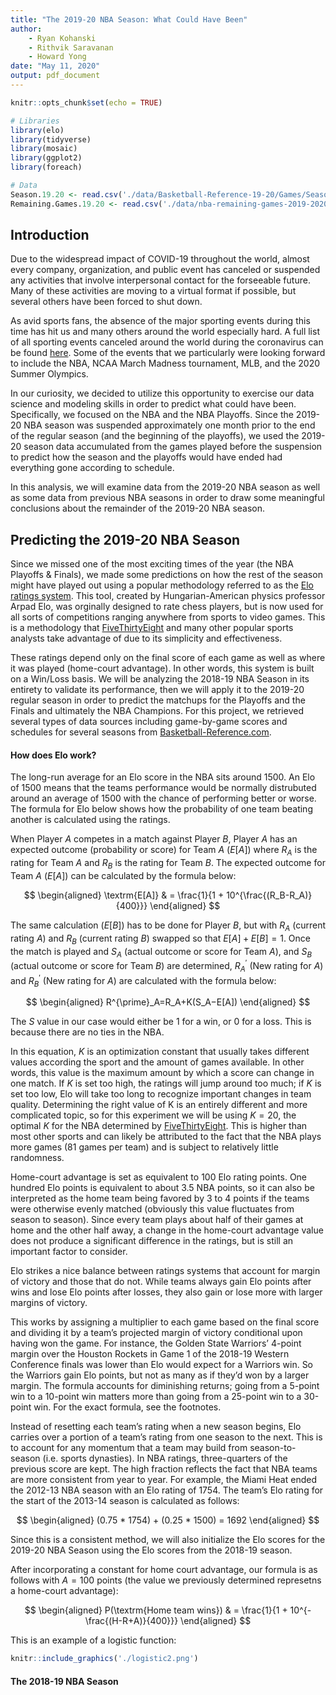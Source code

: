 ```yaml
---
title: "The 2019-20 NBA Season: What Could Have Been"
author:
    - Ryan Kohanski
    - Rithvik Saravanan
    - Howard Yong
date: "May 11, 2020"
output: pdf_document
---
```


```r
knitr::opts_chunk$set(echo = TRUE)
```

```r
# Libraries
library(elo)
library(tidyverse)
library(mosaic)
library(ggplot2)
library(foreach)
```

```r
# Data
Season.19.20 <- read.csv('./data/Basketball-Reference-19-20/Games/Season-19-20.csv', header=TRUE)
Remaining.Games.19.20 <- read.csv('./data/nba-remaining-games-2019-2020.csv', header=TRUE)
```


## Introduction

Due to the widespread impact of COVID-19 throughout the world, almost every company, organization, and public event has canceled or suspended any activities that involve interpersonal contact for the forseeable future. Many of these activities are moving to a virtual format if possible, but several others have been forced to shut down.

As avid sports fans, the absence of the major sporting events during this time has hit us and many others around the world especially hard. A full list of all sporting events canceled around the world during the coronavirus can be found [here](https://www.espn.com/olympics/story/_/id/28824781/list-sporting-events-canceled-coronavirus). Some of the events that we particularly were looking forward to include the NBA, NCAA March Madness tournament, MLB, and the 2020 Summer Olympics.

In our curiosity, we decided to utilize this opportunity to exercise our data science and modeling skills in order to predict what could have been. Specifically, we focused on the NBA and the NBA Playoffs. Since the 2019-20 NBA season was suspended approximately one month prior to the end of the regular season (and the beginning of the playoffs), we used the 2019-20 season data accumulated from the games played before the suspension to predict how the season and the playoffs would have ended had everything gone according to schedule.

In this analysis, we will examine data from the 2019-20 NBA season as well as some data from previous NBA seasons in order to draw some meaningful conclusions about the remainder of the 2019-20 NBA season.


## Predicting the 2019-20 NBA Season

Since we missed one of the most exciting times of the year (the NBA Playoffs & Finals), we made some predictions on how the rest of the season might have played out using a popular methodology referred to as the [Elo ratings system](https://en.wikipedia.org/wiki/Elo_rating_system). This tool, created by Hungarian-American physics professor Arpad Elo, was orginally designed to rate chess players, but is now used for all sorts of competitions ranging anywhere from sports to video games. This is a methodology that [FiveThirtyEight](https://fivethirtyeight.com/features/how-we-calculate-nba-elo-ratings/) and many other popular sports analysts take advantage of due to its simplicity and effectiveness.

These ratings depend only on the final score of each game as well as where it was played (home-court advantage). In other words, this system is built on a Win/Loss basis. We will be analyzing the 2018-19 NBA Season in its entirety to validate its performance, then we will apply it to the 2019-20 regular season in order to predict the matchups for the Playoffs and the Finals and ultimately the NBA Champions. For this project, we retrieved several types of data sources including game-by-game scores and schedules for several seasons from [Basketball-Reference.com](https://www.basketball-reference.com/).


#### How does Elo work?

The long-run average for an Elo score in the NBA sits around 1500. An Elo of 1500 means that the teams performance would be normally distrubuted around an average of 1500 with the chance of performing better or worse. The formula for Elo below shows how the probability of one team beating another is calculated using the ratings.

When Player $A$ competes in a match against Player $B$, Player $A$ has an expected outcome (probability or score) for Team $A$ ($E[A]$) where $R_A$ is the rating for Team $A$ and $R_B$ is the rating for Team $B$. The expected outcome for Team $A$ ($E[A]$) can be calculated by the formula below:

$$
\begin{aligned}
  \textrm{E[A]} & = \frac{1}{1 + 10^{\frac{(R_B-R_A)}{400}}}
\end{aligned}
$$

The same calculation ($E[B]$) has to be done for Player $B$, but with $R_A$ (current rating $A$) and $R_B$ (current rating $B$) swapped so that $E[A] + E[B] = 1$. Once the match is played and $S_A$ (actual outcome or score for Team $A$), and $S_B$ (actual outcome or score for Team $B$) are determined, $R^{\prime}_A$ (New rating for $A$) and $R^{\prime}_B$ (New rating for $A$) are calculated with the formula below:

$$
\begin{aligned}
  R^{\prime}_A=R_A+K(S_A−E[A])
\end{aligned}
$$

The $S$ value in our case would either be 1 for a win, or 0 for a loss. This is because there are no ties in the NBA.

In this equation, $K$ is an optimization constant that usually takes different values according the sport and the amount of games available. In other words, this value is the maximum amount by which a score can change in one match. If $K$ is set too high, the ratings will jump around too much; if $K$ is set too low, Elo will take too long to recognize important changes in team quality. Determining the right value of K is an entirely different and more complicated topic, so for this experiment we will be using $K=20$, the optimal $K$ for the NBA determined by [FiveThirtyEight](https://fivethirtyeight.com/features/how-we-calculate-nba-elo-ratings/). This is higher than most other sports and can likely be attributed to the fact that the NBA plays more games (81 games per team) and is subject to relatively little randomness.

Home-court advantage is set as equivalent to 100 Elo rating points. One hundred Elo points is equivalent to about 3.5 NBA points, so it can also be interpreted as the home team being favored by 3 to 4 points if the teams were otherwise evenly matched (obviously this value fluctuates from season to season). Since every team plays about half of their games at home and the other half away, a change in the home-court advantage value does not produce a significant difference in the ratings, but is still an important factor to consider.

Elo strikes a nice balance between ratings systems that account for margin of victory and those that do not. While teams always gain Elo points after wins and lose Elo points after losses, they also gain or lose more with larger margins of victory.

This works by assigning a multiplier to each game based on the final score and dividing it by a team’s projected margin of victory conditional upon having won the game. For instance, the Golden State Warriors' 4-point margin over the Houston Rockets in Game 1 of the 2018-19 Western Conference finals was lower than Elo would expect for a Warriors win. So the Warriors gain Elo points, but not as many as if they’d won by a larger margin. The formula accounts for diminishing returns; going from a 5-point win to a 10-point win matters more than going from a 25-point win to a 30-point win. For the exact formula, see the footnotes.

Instead of resetting each team’s rating when a new season begins, Elo carries over a portion of a team’s rating from one season to the next. This is to account for any momentum that a team may build from season-to-season (i.e. sports dynasties). In NBA ratings, three-quarters of the previous score are kept. The high fraction reflects the fact that NBA teams are more consistent from year to year. For example, the Miami Heat ended the 2012-13 NBA season with an Elo rating of 1754. The team’s Elo rating for the start of the 2013-14 season is calculated as follows:

$$
\begin{aligned}
  (0.75 * 1754) + (0.25 * 1500) = 1692
\end{aligned}
$$

Since this is a consistent method, we will also initialize the Elo scores for the 2019-20 NBA Season using the Elo scores from the 2018-19 season.

After incorporating a constant for home court advantage, our formula is as follows with $A=100$ points (the value we previously determined represetns a home-court advantage):

$$
\begin{aligned}
  P(\textrm{Home team wins}) & = \frac{1}{1 + 10^{-\frac{(H-R+A)}{400}}}
\end{aligned}
$$

This is an example of a logistic function:

```r
knitr::include_graphics('./logistic2.png')
```

#### The 2018-19 NBA Season































